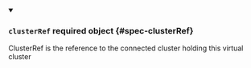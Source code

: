 


<details className="config-field" data-expandable="true" open>
<summary>

### `clusterRef` <span className="config-field-required" data-required="false">required</span> <span className="config-field-type">object</span> <span className="config-field-default"></span> <span className="config-field-enum"></span> {#spec-clusterRef}

ClusterRef is the reference to the connected cluster holding
this virtual cluster

</summary>

<PartialClusterRefreference />


</details>
